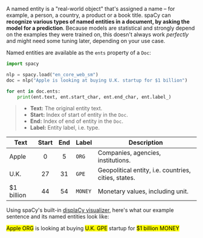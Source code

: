A named entity is a "real-world object" that's assigned a name – for example, a
person, a country, a product or a book title. spaCy can **recognize various
types of named entities in a document, by asking the model for a prediction**.
Because models are statistical and strongly depend on the examples they were
trained on, this doesn't always work _perfectly_ and might need some tuning
later, depending on your use case.

Named entities are available as the `ents` property of a `Doc`:

```python {executable="true"}
import spacy

nlp = spacy.load("en_core_web_sm")
doc = nlp("Apple is looking at buying U.K. startup for $1 billion")

for ent in doc.ents:
    print(ent.text, ent.start_char, ent.end_char, ent.label_)
```

> - **Text:** The original entity text.
> - **Start:** Index of start of entity in the `Doc`.
> - **End:** Index of end of entity in the `Doc`.
> - **Label:** Entity label, i.e. type.

| Text        | Start | End | Label   | Description                                          |
| ----------- | :---: | :-: | ------- | ---------------------------------------------------- |
| Apple       |   0   |  5  | `ORG`   | Companies, agencies, institutions.                   |
| U.K.        |  27   | 31  | `GPE`   | Geopolitical entity, i.e. countries, cities, states. |
| \$1 billion |  44   | 54  | `MONEY` | Monetary values, including unit.                     |

Using spaCy's built-in [displaCy visualizer](/usage/visualizers), here's what
our example sentence and its named entities look like:

<Standalone height={120}>
<div style={{lineHeight: 2.5, fontFamily: "-apple-system, BlinkMacSystemFont, 'Segoe UI', Helvetica, Arial, sans-serif, 'Apple Color Emoji', 'Segoe UI Emoji', 'Segoe UI Symbol'", fontSize: 18}}><mark style={{ background: '#7aecec', padding: '0.45em 0.6em', margin: '0 0.25em', lineHeight: 1, borderRadius: '0.35em'}}>Apple <span style={{ fontSize: '0.8em', fontWeight: 'bold', lineHeight: 1, borderRadius: '0.35em', marginLeft: '0.5rem'}}>ORG</span></mark> is looking at buying <mark style={{ background: '#feca74', padding: '0.45em 0.6em', margin: '0 0.25em', lineHeight: 1, borderRadius: '0.35em'}}>U.K. <span style={{ fontSize: '0.8em', fontWeight: 'bold', lineHeight: 1, borderRadius: '0.35em', marginLeft: '0.5rem'}}>GPE</span></mark> startup for <mark style={{ background: '#e4e7d2', padding: '0.45em 0.6em', margin: '0 0.25em', lineHeight: 1, borderRadius: '0.35em'}}>$1 billion <span style={{ fontSize: '0.8em', fontWeight: 'bold', lineHeight: 1, borderRadius: '0.35em', marginLeft: '0.5rem'}}>MONEY</span></mark></div>
</Standalone>
